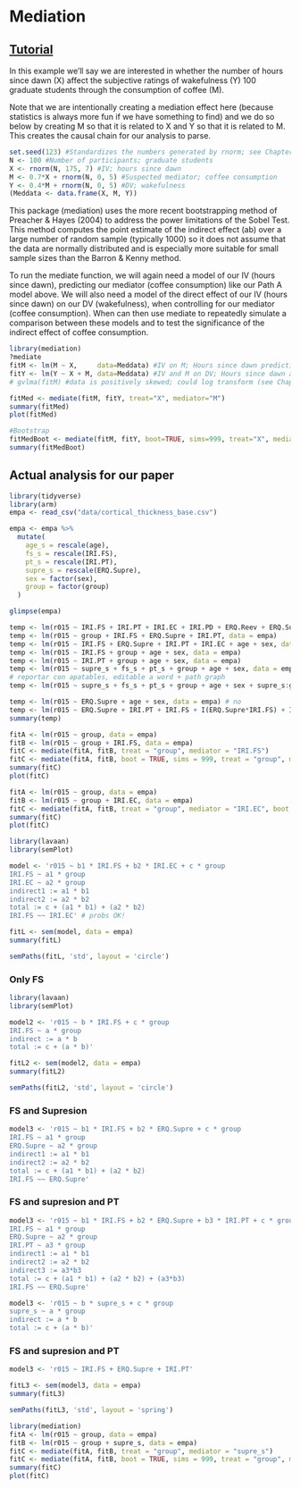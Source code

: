 # Mediation

## [Tutorial](https://ademos.people.uic.edu/Chapter14.html#2_mediation_analyses)

In this example we’ll say we are interested in whether the number of hours since dawn (X) affect the subjective ratings of wakefulness (Y) 100 graduate students through the consumption of coffee (M).

Note that we are intentionally creating a mediation effect here (because statistics is always more fun if we have something to find) and we do so below by creating M so that it is related to X and Y so that it is related to M. This creates the causal chain for our analysis to parse.
```r
set.seed(123) #Standardizes the numbers generated by rnorm; see Chapter 5
N <- 100 #Number of participants; graduate students
X <- rnorm(N, 175, 7) #IV; hours since dawn
M <- 0.7*X + rnorm(N, 0, 5) #Suspected mediator; coffee consumption 
Y <- 0.4*M + rnorm(N, 0, 5) #DV; wakefulness
(Meddata <- data.frame(X, M, Y))
```

This package (mediation) uses the more recent bootstrapping method of Preacher & Hayes (2004) to address the power limitations of the Sobel Test. This method computes the point estimate of the indirect effect (ab) over a large number of random sample (typically 1000) so it does not assume that the data are normally distributed and is especially more suitable for small sample sizes than the Barron & Kenny method.

To run the mediate function, we will again need a model of our IV (hours since dawn), predicting our mediator (coffee consumption) like our Path A model above. We will also need a model of the direct effect of our IV (hours since dawn) on our DV (wakefulness), when controlling for our mediator (coffee consumption). When can then use mediate to repeatedly simulate a comparison between these models and to test the significance of the indirect effect of coffee consumption.

```r
library(mediation)
?mediate
fitM <- lm(M ~ X,     data=Meddata) #IV on M; Hours since dawn predicting coffee consumption
fitY <- lm(Y ~ X + M, data=Meddata) #IV and M on DV; Hours since dawn and coffee predicting wakefulness
# gvlma(fitM) #data is positively skewed; could log transform (see Chap. 10 on assumptions)
```

```r
fitMed <- mediate(fitM, fitY, treat="X", mediator="M")
summary(fitMed)
plot(fitMed)
```

```r
#Bootstrap
fitMedBoot <- mediate(fitM, fitY, boot=TRUE, sims=999, treat="X", mediator="M")
summary(fitMedBoot)
```

## Actual analysis for our paper
```r
library(tidyverse)
library(arm)
empa <- read_csv("data/cortical_thickness_base.csv")

empa <- empa %>% 
  mutate(
    age_s = rescale(age),
    fs_s = rescale(IRI.FS),
    pt_s = rescale(IRI.PT),
    supre_s = rescale(ERQ.Supre),
    sex = factor(sex),
    group = factor(group)
  )

glimpse(empa)

temp <- lm(r015 ~ IRI.FS + IRI.PT + IRI.EC + IRI.PD + ERQ.Reev + ERQ.Supre + age + sex, data = empa)
temp <- lm(r015 ~ group + IRI.FS + ERQ.Supre + IRI.PT, data = empa)
temp <- lm(r015 ~ IRI.FS + ERQ.Supre + IRI.PT + IRI.EC + age + sex, data = empa)
temp <- lm(r015 ~ IRI.FS + group + age + sex, data = empa)
temp <- lm(r015 ~ IRI.PT + group + age + sex, data = empa)
temp <- lm(r015 ~ supre_s + fs_s + pt_s + group + age + sex, data = empa) # si
# reportar con apatables, editable a word + path graph
temp <- lm(r015 ~ supre_s + fs_s + pt_s + group + age + sex + supre_s:group, data = empa) # si

temp <- lm(r015 ~ ERQ.Supre + age + sex, data = empa) # no
temp <- lm(r015 ~ ERQ.Supre + IRI.PT + IRI.FS + I(ERQ.Supre*IRI.FS) + I(IRI.FS*IRI.PT) + I(IRI.PT*ERQ.Supre) + group + age + sex, data = empa) 
summary(temp)

fitA <- lm(r015 ~ group, data = empa)
fitB <- lm(r015 ~ group + IRI.FS, data = empa)
fitC <- mediate(fitA, fitB, treat = "group", mediator = "IRI.FS")
fitC <- mediate(fitA, fitB, boot = TRUE, sims = 999, treat = "group", mediator = "IRI.FS")
summary(fitC)
plot(fitC)

fitA <- lm(r015 ~ group, data = empa)
fitB <- lm(r015 ~ group + IRI.EC, data = empa)
fitC <- mediate(fitA, fitB, treat = "group", mediator = "IRI.EC", boot = TRUE, sims = 999)
summary(fitC)
plot(fitC)
```


```r
library(lavaan)
library(semPlot)
```


```r
model <- 'r015 ~ b1 * IRI.FS + b2 * IRI.EC + c * group
IRI.FS ~ a1 * group
IRI.EC ~ a2 * group
indirect1 := a1 * b1
indirect2 := a2 * b2
total := c + (a1 * b1) + (a2 * b2)
IRI.FS ~~ IRI.EC' # probs OK!
```

```r
fitL <- sem(model, data = empa)
summary(fitL)

semPaths(fitL, 'std', layout = 'circle')
```

###  Only FS
```r
library(lavaan)
library(semPlot)
```

```r
model2 <- 'r015 ~ b * IRI.FS + c * group
IRI.FS ~ a * group
indirect := a * b
total := c + (a * b)'
```

```r
fitL2 <- sem(model2, data = empa)
summary(fitL2)

semPaths(fitL2, 'std', layout = 'circle')
```

### FS and Supresion
```r
model3 <- 'r015 ~ b1 * IRI.FS + b2 * ERQ.Supre + c * group
IRI.FS ~ a1 * group
ERQ.Supre ~ a2 * group
indirect1 := a1 * b1
indirect2 := a2 * b2
total := c + (a1 * b1) + (a2 * b2)
IRI.FS ~~ ERQ.Supre' 
```

### FS and supresion and PT
```r
model3 <- 'r015 ~ b1 * IRI.FS + b2 * ERQ.Supre + b3 * IRI.PT + c * group
IRI.FS ~ a1 * group
ERQ.Supre ~ a2 * group
IRI.PT ~ a3 * group
indirect1 := a1 * b1
indirect2 := a2 * b2
indirect3 := a3*b3
total := c + (a1 * b1) + (a2 * b2) + (a3*b3)
IRI.FS ~~ ERQ.Supre'

```

```r
model3 <- 'r015 ~ b * supre_s + c * group
supre_s ~ a * group
indirect := a * b
total := c + (a * b)' 
```


### FS and supresion and PT
```r
model3 <- 'r015 ~ IRI.FS + ERQ.Supre + IRI.PT'

```

```r
fitL3 <- sem(model3, data = empa)
summary(fitL3)

semPaths(fitL3, 'std', layout = 'spring')
```
```r
library(mediation)
fitA <- lm(r015 ~ group, data = empa)
fitB <- lm(r015 ~ group + supre_s, data = empa)
fitC <- mediate(fitA, fitB, treat = "group", mediator = "supre_s")
fitC <- mediate(fitA, fitB, boot = TRUE, sims = 999, treat = "group", mediator = "supre_s")
summary(fitC)
plot(fitC)
```

